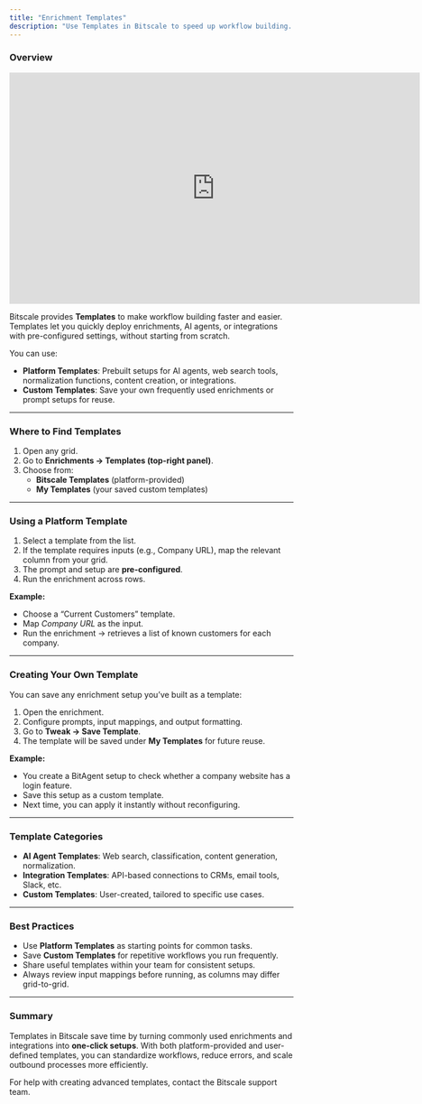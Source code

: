 ```yaml
---
title: "Enrichment Templates"
description: "Use Templates in Bitscale to speed up workflow building. Deploy prebuilt platform templates or save your own custom setups for reuse across grids."
---
```


### Overview

<iframe width="728" height="410" src="https://www.youtube.com/embed/ggCdgY8Vgh0?si=cPle5GRNM_YzIWLS" title="YouTube video player" frameborder="0" allow="accelerometer; autoplay; clipboard-write; encrypted-media; gyroscope; picture-in-picture; web-share" referrerpolicy="strict-origin-when-cross-origin" allowfullscreen></iframe>

Bitscale provides **Templates** to make workflow building faster and easier. Templates let you quickly deploy enrichments, AI agents, or integrations with pre-configured settings, without starting from scratch.

You can use:

- **Platform Templates**: Prebuilt setups for AI agents, web search tools, normalization functions, content creation, or integrations.
- **Custom Templates**: Save your own frequently used enrichments or prompt setups for reuse.

---

### **Where to Find Templates**

1. Open any grid.
2. Go to **Enrichments → Templates (top-right panel)**.
3. Choose from:
   - **Bitscale Templates** (platform-provided)
   - **My Templates** (your saved custom templates)

---

### **Using a Platform Template**

1. Select a template from the list.
2. If the template requires inputs (e.g., Company URL), map the relevant column from your grid.
3. The prompt and setup are **pre-configured**.
4. Run the enrichment across rows.

**Example:**

- Choose a “Current Customers” template.
- Map _Company URL_ as the input.
- Run the enrichment → retrieves a list of known customers for each company.

---

### **Creating Your Own Template**

You can save any enrichment setup you’ve built as a template:

1. Open the enrichment.
2. Configure prompts, input mappings, and output formatting.
3. Go to **Tweak → Save Template**.
4. The template will be saved under **My Templates** for future reuse.

**Example:**

- You create a BitAgent setup to check whether a company website has a login feature.
- Save this setup as a custom template.
- Next time, you can apply it instantly without reconfiguring.

---

### **Template Categories**

- **AI Agent Templates**: Web search, classification, content generation, normalization.
- **Integration Templates**: API-based connections to CRMs, email tools, Slack, etc.
- **Custom Templates**: User-created, tailored to specific use cases.

---

### **Best Practices**

- Use **Platform Templates** as starting points for common tasks.
- Save **Custom Templates** for repetitive workflows you run frequently.
- Share useful templates within your team for consistent setups.
- Always review input mappings before running, as columns may differ grid-to-grid.

---

### **Summary**

Templates in Bitscale save time by turning commonly used enrichments and integrations into **one-click setups**. With both platform-provided and user-defined templates, you can standardize workflows, reduce errors, and scale outbound processes more efficiently.

For help with creating advanced templates, contact the Bitscale support team.